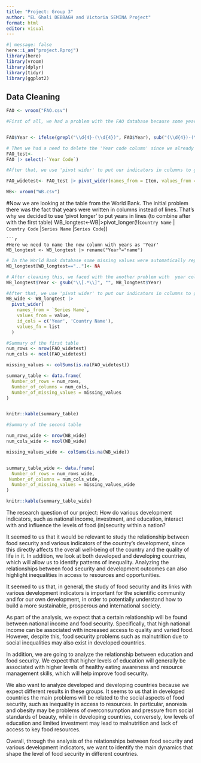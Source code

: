 ```yaml
---
title: "Project: Group 3"
author: "EL Ghali DEBBAGH and Victoria SEMINA Project"
format: html
editor: visual
---
```


```r
#| message: false
here::i_am("project.Rproj")
library(here)
library(vroom)
library(dplyr)
library(tidyr)
library(ggplot2)
```

## Data Cleaning

```r
FAO <- vroom("FAO.csv")
```

```r
#First of all, we had a problem with the FAO database because some years in column 'Year' were written as an interval, e.g. 2014 was written as 2013-2015. This problem actually comes from the original FAO website's database description, where years are written as following 2022/2021-2023. So first of all we figured out this issue.


FAO$Year <- ifelse(grepl("\\d{4}-(\\d{4})", FAO$Year), sub("(\\d{4})-(\\d{4})", "\\1", FAO$Year) %>% as.numeric() + 1, FAO$Year)

```

```r
# Then we had a need to delete the 'Year code column' since we already have a column year
FAO_test<-
FAO |> select(-`Year Code`)


```

```r
#After that, we use 'pivot wider' to put our indicators in columns to get our cleaned first table

FAO_widetest<- FAO_test |> pivot_wider(names_from = Item, values_from = Value, id_cols =c('Year', 'Area'))
```

```r

WB<- vroom("WB.csv")

```
#Now we are looking at the table from the World Bank. The initial problem there was the fact that years were written in columns instead of lines. That's why we decided to use 'pivot longer' to put years in lines (to combine after with the first table)
WB_longtest<-WB|>pivot_longer(!(`Country Name` | `Country Code` |`Series Name` |`Series Code`))

```
```r
#Here we need to name the new column with years as 'Year'
WB_longtest <- WB_longtest |> rename("Year"="name")
```

```r
# In the World Bank database some missing values were automatically replaced by ".." In order not to get any problems with working with tables we replace such missed values with NA
WB_longtest[WB_longtest==".."]<- NA
```

```r
# After cleaning this, we faced with the another problem with  year columns where years were written as 2014[YR2014]. However, we need to have only the year insteasm so we deleted these brackets for every year 
WB_longtest$Year <- gsub("\\[.*\\]", "", WB_longtest$Year)
```
```r
#After that, we use 'pivot wider' to put our indicators in columns to get our cleaned second table
WB_wide <- WB_longtest |>
  pivot_wider(
    names_from = `Series Name`,
    values_from = value,
    id_cols = c('Year', 'Country Name'),
    values_fn = list
  )

```
```r
#Summary of the first table
num_rows <- nrow(FAO_widetest)
num_cols <- ncol(FAO_widetest)

missing_values <- colSums(is.na(FAO_widetest))

summary_table <- data.frame(
  Number_of_rows = num_rows,
  Number_of_columns = num_cols,
  Number_of_missing_values = missing_values
)


knitr::kable(summary_table)
```

```r
#Summary of the second table

num_rows_wide <- nrow(WB_wide)
num_cols_wide <- ncol(WB_wide)

missing_values_wide <- colSums(is.na(WB_wide))


summary_table_wide <- data.frame(
  Number_of_rows = num_rows_wide,
 Number_of_columns = num_cols_wide,
  Number_of_missing_values = missing_values_wide
)

knitr::kable(summary_table_wide)

```

The research question of our project: How do various development indicators, such as national income, investment, and education, interact with and influence the levels of food (in)security within a nation?

It seemed to us that it would be relevant to study the relationship between food security and various indicators of the country’s development, since this directly affects the overall well-being of the country and the quality of life in it. In addition, we look at both developed and developing countries, which will allow us to identify patterns of inequality. Analyzing the relationships between food security and development outcomes can also highlight inequalities in access to resources and opportunities.

It seemed to us that, in general, the study of food security and its links with various development indicators is important for the scientific community and for our own development, in order to potentially understand how to build a more sustainable, prosperous and international society.

As part of the analysis, we expect that a certain relationship will be found between national income and food security. Specifically, that high national income can be associated with increased access to quality and varied food. However, despite this, food security problems such as malnutrition due to social inequalities may also exist in developed countries.

In addition, we are going to analyze the relationship between education and food security. We expect that higher levels of education will generally be associated with higher levels of healthy eating awareness and resource management skills, which will help improve food security.

We also want to analyze developed and developing countries because we expect different results in these groups. It seems to us that in developed countries the main problems will be related to the social aspects of food security, such as inequality in access to resources. In particular, anorexia and obesity may be problems of overconsumption and pressure from social standards of beauty, while in developing countries, conversely, low levels of education and limited investment may lead to malnutrition and lack of access to key food resources.

Overall, through the analysis of the relationships between food security and various development indicators, we want to identify the main dynamics that shape the level of food security in different countries.

